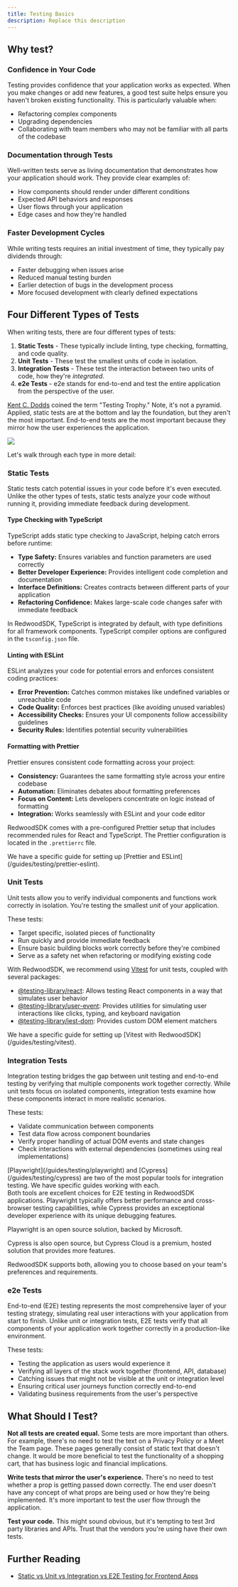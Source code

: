 ```yaml
---
title: Testing Basics
description: Replace this description
---
```



## Why test?

### Confidence in Your Code
Testing provides confidence that your application works as expected. When you make changes or add new features, a good test suite helps ensure you haven't broken existing functionality. This is particularly valuable when:

- Refactoring complex components
- Upgrading dependencies
- Collaborating with team members who may not be familiar with all parts of the codebase

### Documentation through Tests
Well-written tests serve as living documentation that demonstrates how your application should work. They provide clear examples of:

- How components should render under different conditions
- Expected API behaviors and responses
- User flows through your application
- Edge cases and how they're handled

### Faster Development Cycles
While writing tests requires an initial investment of time, they typically pay dividends through:

- Faster debugging when issues arise
- Reduced manual testing burden
- Earlier detection of bugs in the development process
- More focused development with clearly defined expectations

## Four Different Types of Tests

When writing tests, there are four different types of tests:

1. **Static Tests** - These typically include linting, type checking, formatting, and code quality.
2. **Unit Tests** - These test the smallest units of code in isolation.
3. **Integration Tests** - These test the interaction between two units of code, how they're _integrated_.
4. **e2e Tests** - e2e stands for end-to-end and test the entire application from the perspective of the user.

[Kent C. Dodds](https://kentcdodds.com/) coined the term "Testing Trophy." Note, it's not a pyramid. Applied, static tests are at the bottom and lay the foundation, but they aren't the most important. End-to-end tests are the most important because they mirror how the user experiences the application.

![](./images/testing-trophy.png)

Let's walk through each type in more detail:

### Static Tests

Static tests catch potential issues in your code before it's even executed. Unlike the other types of tests, static tests analyze your code without running it, providing immediate feedback during development.

#### Type Checking with TypeScript

TypeScript adds static type checking to JavaScript, helping catch errors before runtime:

- **Type Safety:** Ensures variables and function parameters are used correctly
- **Better Developer Experience:** Provides intelligent code completion and documentation
- **Interface Definitions:** Creates contracts between different parts of your application
- **Refactoring Confidence:** Makes large-scale code changes safer with immediate feedback

In RedwoodSDK, TypeScript is integrated by default, with type definitions for all framework components. TypeScript compiler options are configured in the `tsconfig.json` file.

#### Linting with ESLint

ESLint analyzes your code for potential errors and enforces consistent coding practices:

- **Error Prevention:** Catches common mistakes like undefined variables or unreachable code
- **Code Quality:** Enforces best practices (like avoiding unused variables)
- **Accessibility Checks:** Ensures your UI components follow accessibility guidelines
- **Security Rules:** Identifies potential security vulnerabilities

#### Formatting with Prettier

Prettier ensures consistent code formatting across your project:

- **Consistency:** Guarantees the same formatting style across your entire codebase
- **Automation:** Eliminates debates about formatting preferences
- **Focus on Content:** Lets developers concentrate on logic instead of formatting
- **Integration:** Works seamlessly with ESLint and your code editor

RedwoodSDK comes with a pre-configured Prettier setup that includes recommended rules for React and TypeScript. The Prettier configuration is located in the `.prettierrc` file.

<Aside type="note" title="Static Tests">
We have a specific guide for setting up [Prettier and ESLint](/guides/testing/prettier-eslint).
</Aside>

### Unit Tests

Unit tests allow you to verify individual components and functions work correctly in isolation. You're testing the smallest _unit_ of your application.

These tests:

- Target specific, isolated pieces of functionality
- Run quickly and provide immediate feedback
- Ensure basic building blocks work correctly before they're combined
- Serve as a safety net when refactoring or modifying existing code

With RedwoodSDK, we recommend using [Vitest](https://vitest.dev/) for unit tests, coupled with several packages:

- [@testing-library/react](https://testing-library.com/docs/react-testing-library/intro/): Allows testing React components in a way that simulates user behavior
- [@testing-library/user-event](https://testing-library.com/docs/user-event/intro/): Provides utilities for simulating user interactions like clicks, typing, and keyboard navigation
- [@testing-library/jest-dom](https://testing-library.com/docs/ecosystem-jest-dom/): Provides custom DOM element matchers

<Aside type="note" title="Vitest with RedwoodSDK">
We have a specific guide for setting up [Vitest with RedwoodSDK](/guides/testing/vitest).
</Aside>

### Integration Tests

Integration testing bridges the gap between unit testing and end-to-end testing by verifying that multiple components work together correctly. While unit tests focus on isolated components, integration tests examine how these components interact in more realistic scenarios.

These tests:

- Validate communication between components
- Test data flow across component boundaries
- Verify proper handling of actual DOM events and state changes
- Check interactions with external dependencies (sometimes using real implementations)

<Aside type="note" title="Playwright and Cypress">
[Playwright](/guides/testing/playwright) and [Cypress](/guides/testing/cypress) are two of the most popular tools for integration testing. We have specific guides working with each.
</Aside>

<Aside type="tip" title="Choosing Between Playwright and Cypress">
Both tools are excellent choices for E2E testing in RedwoodSDK applications. Playwright typically offers better performance and cross-browser testing capabilities, while Cypress provides an exceptional developer experience with its unique debugging features.

Playwright is an open source solution, backed by Microsoft.

Cypress is also open source, but Cypress Cloud is a premium, hosted solution that provides more features.

RedwoodSDK supports both, allowing you to choose based on your team's preferences and requirements.
</Aside>

### e2e Tests
End-to-end (E2E) testing represents the most comprehensive layer of your testing strategy, simulating real user interactions with your application from start to finish. Unlike unit or integration tests, E2E tests verify that all components of your application work together correctly in a production-like environment.

These tests:

- Testing the application as users would experience it
- Verifying all layers of the stack work together (frontend, API, database)
- Catching issues that might not be visible at the unit or integration level
- Ensuring critical user journeys function correctly end-to-end
- Validating business requirements from the user's perspective

## What Should I Test?
**Not all tests are created equal.** Some tests are more important than others. For example, there's no need to test the text on a Privacy Policy or a Meet the Team page. These pages generally consist of static text that doesn't change. It would be more beneficial to test the functionality of a shopping cart, that has business logic and financial implications.

**Write tests that mirror the user's experience.** There's no need to test whether a prop is getting passed down correctly. The end user doesn't have any concept of what props are being used or how they're being implemented. It's more important to test the user flow through the application.

**Test your code.** This might sound obvious, but it's tempting to test 3rd party libraries and APIs. Trust that the vendors you're using have their own tests.

## Further Reading

- [Static vs Unit vs Integration vs E2E Testing for Frontend Apps](https://kentcdodds.com/blog/static-vs-unit-vs-integration-vs-e2e-tests)

